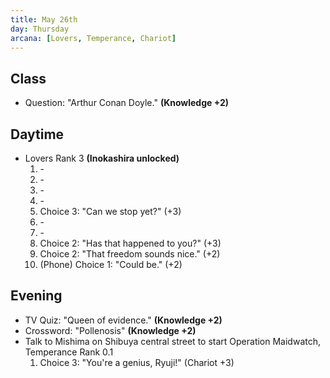 ```yaml
---
title: May 26th
day: Thursday
arcana: [Lovers, Temperance, Chariot]
---
```


## Class
- Question: "Arthur Conan Doyle." **(Knowledge +2)**

## Daytime
- Lovers Rank 3 **(Inokashira unlocked)**
    1. \-
    1. \-
    1. \-
    1. \-
    1. Choice 3: "Can we stop yet?" (+3)
    1. \-
    1. \-
    1. Choice 2: "Has that happened to you?" (+3)
    1. Choice 2: "That freedom sounds nice." (+2)
    1. (Phone) Choice 1: "Could be." (+2)

## Evening
- TV Quiz: "Queen of evidence." **(Knowledge +2)**
- Crossword: "Pollenosis" **(Knowledge +2)**
- Talk to Mishima on Shibuya central street to start Operation Maidwatch, Temperance Rank 0.1
    1. Choice 3: "You're a genius, Ryuji!" (Chariot +3)